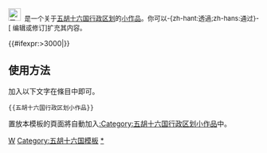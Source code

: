 <div class="notice metadata" id="stub" style="font-size: small;">[[File:Eastern Jin Dynasty 376 CE.png|25px|五胡十六国]]&nbsp;&nbsp;'''{{PAGENAME}}'''是一个关于[[五胡十六国行政区划]]的[[Wikipedia:小作品|小作品]]。你可以-{zh-hant:透過;zh-hans:通过}-<span class="plainlinks">[{{fullurl:{{FULLPAGENAME}}|action=edit}} 编辑或修订]</span>扩充其内容。</div><includeonly>[[Category:五胡十六国行政区划小作品|{{PAGENAME}}]]{{#ifexpr:{{PAGESIZE:{{FULLPAGENAME}}|R}}>3000|[[Category:字数已超过3000字节的小作品|{{PAGENAME}}]]}}</includeonly><noinclude>

==使用方法==
加入以下文字在條目中即可。
<pre>{{五胡十六国行政区划小作品}}</pre>

置放本模板的頁面將自動加入[[:Category:五胡十六国行政区划小作品]]中。

[[Category:中国各朝代行政区划小作品模板|W]]
[[Category:五胡十六国模板]]
[[Category:五胡十六国行政区划小作品|*]]
</noinclude>
